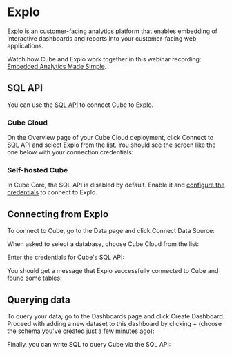 # Explo

[Explo](https://www.explo.co) is an customer-facing analytics platform that
enables embedding of interactive dashboards and reports into your
customer-facing web applications.

<InfoBox>

Watch how Cube and Explo work together in this webinar recording: [Embedded
Analytics Made Simple](https://cube.dev/events/customer-facing-analytics-made-simple).

</InfoBox>

## SQL API

You can use the [SQL API][ref-sql-api] to connect Cube to Explo.

### Cube Cloud

On the&nbsp;<Btn>Overview</Btn> page of your Cube Cloud deployment,
click&nbsp;<Btn>Connect to SQL API</Btn> and select&nbsp;<Btn>Explo</Btn>
from the list. You should see the screen like the one below with
your connection credentials:

<Screenshot src="https://ucarecdn.com/78a4b90c-da5a-4d1f-9775-59ce6e7baad0/" />

### Self-hosted Cube

In Cube Core, the SQL API is disabled by default. Enable it and [configure
the credentials](/product/apis-integrations/sql-api#configuration) to
connect to Explo.

## Connecting from Explo

To connect to Cube, go to the&nbsp;<Btn>Data</Btn> page and
click&nbsp;<Btn>Connect Data Source</Btn>:

<Screenshot src="https://ucarecdn.com/0e6a6719-c2cd-4c1f-83bc-0599ca24df4b/"/>

When asked to select a database, choose&nbsp;<Btn>Cube Cloud</Btn> from the
list:

<Screenshot src="https://ucarecdn.com/af9b6cbc-c8bd-415c-91cb-fc185f82f368/"/>

Enter the credentials for Cube's SQL API:

<Screenshot src="https://ucarecdn.com/3787f4da-b5c1-463a-a9fb-7a4d02171a9e/"/>

You should get a message that Explo successfully connected to Cube and found
some tables:

<Screenshot src="https://ucarecdn.com/2431a6a1-28bb-4a01-9512-926a194fd594/"/>

## Querying data

To query your data, go to the&nbsp;<Btn>Dashboards</Btn> page and
click&nbsp;<Btn>Create Dashboard</Btn>. Proceed with adding a new dataset
to this dashboard by clicking&nbsp;<Btn>+</Btn> (choose the schema you've
created just a few minutes ago):

<Screenshot src="https://ucarecdn.com/d57adb21-9af8-4446-b5cd-296ebe5c912e/"/>

Finally, you can write SQL to query Cube via the SQL API:

<Screenshot src="https://ucarecdn.com/57387725-35bb-416b-886b-81fe564c5e75/"/>

[ref-sql-api]: /product/apis-integrations/sql-api